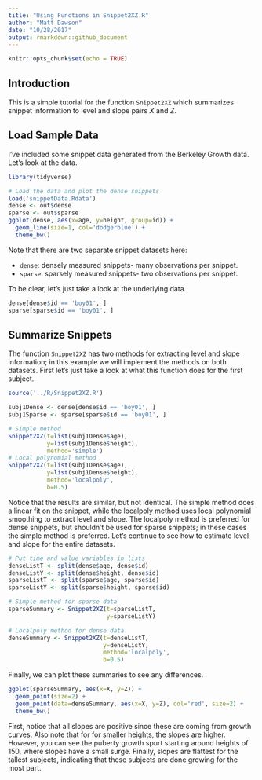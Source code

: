 ```yaml
---
title: "Using Functions in Snippet2XZ.R"
author: "Matt Dawson"
date: "10/28/2017"
output: rmarkdown::github_document
---
```


```r
knitr::opts_chunk$set(echo = TRUE)
```

## Introduction
This is a simple tutorial for the function `Snippet2XZ` which summarizes snippet information to level and slope pairs $X$ and $Z$.

## Load Sample Data

I've included some snippet data generated from the Berkeley Growth data. Let's look at the data.

```r
library(tidyverse)

# Load the data and plot the dense snippets
load('snippetData.Rdata')
dense <- out$dense
sparse <- out$sparse
ggplot(dense, aes(x=age, y=height, group=id)) +
  geom_line(size=1, col='dodgerblue') +
  theme_bw()
```

Note that there are two separate snippet datasets here: 

+ `dense`: densely measured snippets- many observations per snippet.
+ `sparse`: sparsely measured snippets- two observations per snippet.

To be clear, let's just take a look at the underlying data.

```r
dense[dense$id == 'boy01', ]
sparse[sparse$id == 'boy01', ]
```

## Summarize Snippets
The function `Snippet2XZ` has two methods for extracting level and slope information; in this example we will implement the methods on both datasets. First let's just take a look at what this function does for the first subject.

```r
source('../R/Snippet2XZ.R')

subj1Dense <- dense[dense$id == 'boy01', ]
subj1Sparse <- sparse[sparse$id == 'boy01', ]

# Simple method
Snippet2XZ(t=list(subj1Dense$age),
           y=list(subj1Dense$height),
           method='simple')
# Local polynomial method
Snippet2XZ(t=list(subj1Dense$age),
           y=list(subj1Dense$height),
           method='localpoly',
           b=0.5)
```

Notice that the results are similar, but not identical. The simple method does a linear fit on the snippet, while the localpoly method uses local polynomial smoothing to extract level and slope. The localpoly method is preferred for dense snippets, but shouldn't be used for sparse snippets; in these cases the simple method is preferred. Let's continue to see how to estimate level and slope for the entire datasets.

```r
# Put time and value variables in lists
denseListT <- split(dense$age, dense$id)
denseListY <- split(dense$height, dense$id)
sparseListT <- split(sparse$age, sparse$id)
sparseListY <- split(sparse$height, sparse$id)

# Simple method for sparse data
sparseSummary <- Snippet2XZ(t=sparseListT,
                            y=sparseListY)

# Localpoly method for dense data
denseSummary <- Snippet2XZ(t=denseListT,
                           y=denseListY,
                           method='localpoly',
                           b=0.5)
```

Finally, we can plot these summaries to see any differences.

```r
ggplot(sparseSummary, aes(x=X, y=Z)) +
  geom_point(size=2) +
  geom_point(data=denseSummary, aes(x=X, y=Z), col='red', size=2) +
  theme_bw()
```

First, notice that all slopes are positive since these are coming from growth curves. Also note that for for smaller heights, the slopes are higher. However, you can see the puberty growth spurt starting around heights of 150, where slopes have a small surge. Finally, slopes are flattest for the tallest subjects, indicating that these subjects are done growing for the most part.